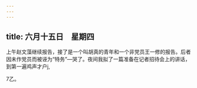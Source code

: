 ```yaml
---
---
---
```

title: 六月十五日　星期四
---




上午赵文藻继续报告，接了是一个叫胡真的青年和一个非党员王一修的报告。后者因未作党员而被诬为“特务”―哭了。夜间我拟了一篇准备在记者招待会上的讲话，到第一遍鸡声才户j,

7乙。